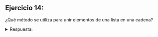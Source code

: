 ## Ejercicio 14:

¿Qué método se utiliza para unir elementos de una lista en una cadena?

<details>

<summary>Respuesta:</summary>

El método utilizado para unir elementos de una lista en una cadena es `join()`. Por ejemplo:

```python
elementos = ["a", "b", "c"]
cadena = "-".join(elementos)
```
</details>